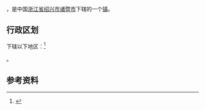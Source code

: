 {{中国乡级行政区|33/06/81/121/000
| 电话区号 = 575
}}

'''{{PAGENAMEBASE}}'''，是中国[[浙江省|浙江省]][[绍兴市|绍兴市]][[诸暨市|诸暨市]]下辖的一个[[镇|镇]]。

== 行政区划 ==
下辖以下地区：<ref>{{PRC admin/ref sgc|33/06/81/121/000}}</ref>

{{PRC admin/children|33/06/81/121/000}}。

== 参考资料 ==
{{reflist}}

{{PRC admin/navcat|33/06/81/121/000}}